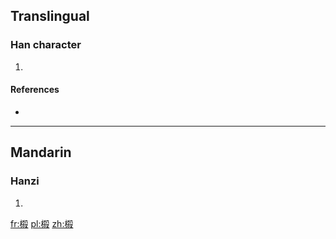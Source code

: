 ==Translingual==

===Han character===
{{Han char|rn=75|rad=木|as=10|sn=14|four=|canj=木大木水 (DKDE)}}

# {{defn|Han|sort=木10}}

====References====
* {{Han ref|kx=0543.200|hdz=21266.010|uh=699D|ud=27037}}

----

==Mandarin==

===Hanzi===
{{cmn-hanzi|pin=[[huàng]] ([[huang4]]), [[shā]] ([[sha1]])|wg=huang<sup>4</sup>, sha<sup>1</sup>}}

# {{defn|Mandarin|sort=木10}}

[[fr:榝]]
[[pl:榝]]
[[zh:榝]]